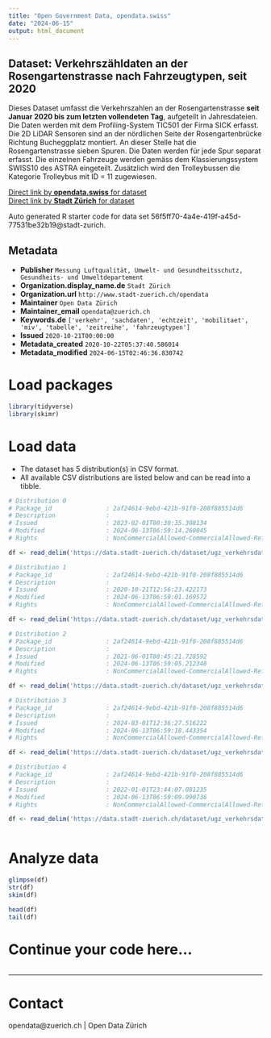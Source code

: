```yaml
---
title: "Open Government Data, opendata.swiss"
date: "2024-06-15"
output: html_document
---
```


## Dataset: Verkehrszähldaten an der Rosengartenstrasse nach Fahrzeugtypen, seit 2020


Dieses Dataset umfasst die Verkehrszahlen an der Rosengartenstrasse **seit Januar 2020 bis zum letzten vollendeten Tag**, aufgeteilt in Jahresdateien. Die Daten werden mit dem Profiling-System TIC501 der Firma SICK erfasst. Die 2D LiDAR Sensoren sind an der nördlichen Seite der Rosengartenbrücke Richtung Bucheggplatz montiert. An dieser Stelle hat die Rosengartenstrasse sieben Spuren. Die Daten werden für jede Spur separat erfasst.
Die einzelnen Fahrzeuge werden gemäss dem Klassierungssystem SWISS10 des ASTRA eingeteilt. Zusätzlich wird den Trolleybussen die Kategorie Trolleybus mit ID = 11 zugewiesen.


[Direct link by **opendata.swiss** for dataset](https://opendata.swiss/de/dataset/verkehrszahldaten-an-der-rosengartenstrasse-nach-fahrzeugtypen-seit-2020)<br>
[Direct link by **Stadt Zürich** for dataset](https://data.stadt-zuerich.ch/dataset/ugz_verkehrsdaten_stundenwerte_rosengartenbruecke)

Auto generated R starter code for data set 56f5ff70-4a4e-419f-a45d-77531be32b19@stadt-zurich.

## Metadata

- **Publisher** `Messung Luftqualität, Umwelt- und Gesundheitsschutz, Gesundheits- und Umweltdepartement`
- **Organization.display_name.de** `Stadt Zürich`
- **Organization.url** `http://www.stadt-zuerich.ch/opendata`
- **Maintainer** `Open Data Zürich`
- **Maintainer_email** `opendata@zuerich.ch`
- **Keywords.de** `['verkehr', 'sachdaten', 'echtzeit', 'mobilitaet', 'miv', 'tabelle', 'zeitreihe', 'fahrzeugtypen']`
- **Issued** `2020-10-21T00:00:00`
- **Metadata_created** `2020-10-22T05:37:40.586014`
- **Metadata_modified** `2024-06-15T02:46:36.830742`


# Load packages

```r

library(tidyverse)
library(skimr)

```

# Load data

-   The dataset has 5 distribution(s) in CSV format.
-   All available CSV distributions are listed below and can be read into a tibble.

```r

# Distribution 0
# Package_id               : 2af24614-9ebd-421b-91f0-208f885514d6
# Description              : 
# Issued                   : 2023-02-01T00:30:35.308134
# Modified                 : 2024-06-13T06:59:14.260045
# Rights                   : NonCommercialAllowed-CommercialAllowed-ReferenceNotRequired

df <- read_delim('https://data.stadt-zuerich.ch/dataset/ugz_verkehrsdaten_stundenwerte_rosengartenbruecke/download/ugz_ogd_traffic_rosengartenbruecke_h1_2023.csv')

# Distribution 1
# Package_id               : 2af24614-9ebd-421b-91f0-208f885514d6
# Description              : 
# Issued                   : 2020-10-21T12:56:23.422173
# Modified                 : 2024-06-13T06:59:01.169572
# Rights                   : NonCommercialAllowed-CommercialAllowed-ReferenceNotRequired

df <- read_delim('https://data.stadt-zuerich.ch/dataset/ugz_verkehrsdaten_stundenwerte_rosengartenbruecke/download/ugz_ogd_traffic_rosengartenbruecke_h1_2020.csv')

# Distribution 2
# Package_id               : 2af24614-9ebd-421b-91f0-208f885514d6
# Description              : 
# Issued                   : 2021-06-01T08:45:21.728592
# Modified                 : 2024-06-13T06:59:05.212348
# Rights                   : NonCommercialAllowed-CommercialAllowed-ReferenceNotRequired

df <- read_delim('https://data.stadt-zuerich.ch/dataset/ugz_verkehrsdaten_stundenwerte_rosengartenbruecke/download/ugz_ogd_traffic_rosengartenbruecke_h1_2021.csv')

# Distribution 3
# Package_id               : 2af24614-9ebd-421b-91f0-208f885514d6
# Description              : 
# Issued                   : 2024-03-01T12:36:27.516222
# Modified                 : 2024-06-13T06:59:18.443354
# Rights                   : NonCommercialAllowed-CommercialAllowed-ReferenceNotRequired

df <- read_delim('https://data.stadt-zuerich.ch/dataset/ugz_verkehrsdaten_stundenwerte_rosengartenbruecke/download/ugz_ogd_traffic_rosengartenbruecke_h1_2024.csv')

# Distribution 4
# Package_id               : 2af24614-9ebd-421b-91f0-208f885514d6
# Description              : 
# Issued                   : 2022-01-01T23:44:07.081235
# Modified                 : 2024-06-13T06:59:09.990736
# Rights                   : NonCommercialAllowed-CommercialAllowed-ReferenceNotRequired

df <- read_delim('https://data.stadt-zuerich.ch/dataset/ugz_verkehrsdaten_stundenwerte_rosengartenbruecke/download/ugz_ogd_traffic_rosengartenbruecke_h1_2022.csv')



```

# Analyze data

```r

glimpse(df)
str(df)
skim(df)

head(df)
tail(df)

```

# Continue your code here...

```r

```

------------------------------------------------------------------------

# Contact

opendata@zuerich.ch | Open Data Zürich
